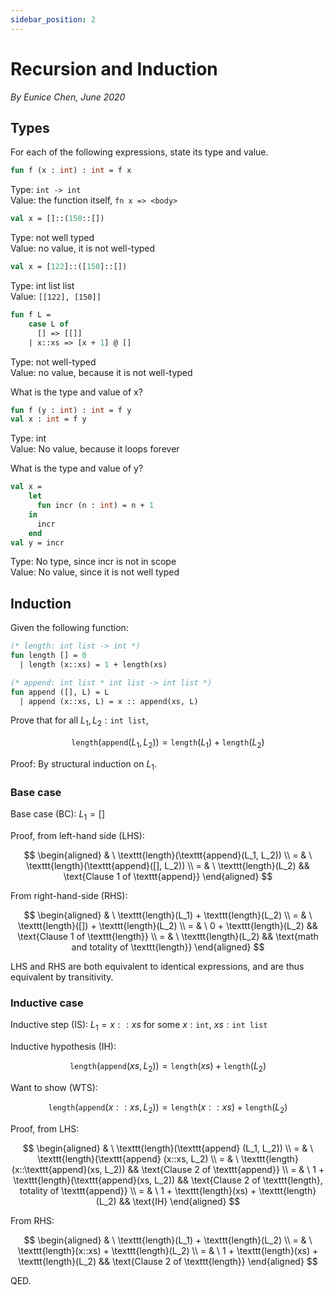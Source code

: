 ```yaml
---
sidebar_position: 2
---
```



# Recursion and Induction

_By Eunice Chen, June 2020_

## Types

For each of the following expressions, state its type and value.

```sml
fun f (x : int) : int = f x
```

<Hidden>
  Type: <code>int -> int</code> <br />
  Value: the function itself, <code>fn x => &lt;body&gt;</code>
</Hidden>

```sml
val x = []::(150::[])
```

<Hidden>
  Type: not well typed <br />
  Value: no value, it is not well-typed
</Hidden>

```sml
val x = [122]::([150]::[])
```

<Hidden>
  Type: int list list <br />
  Value: <code>[[122], [150]]</code>
</Hidden>

```sml
fun f L =
    case L of
      [] => [[]]
    | x::xs => [x + 1] @ []
```

<Hidden>
  Type: not well-typed <br />
  Value: no value, because it is not well-typed
</Hidden>

What is the type and value of x?

```sml
fun f (y : int) : int = f y
val x : int = f y
```

<Hidden>
  Type: int <br />
  Value: No value, because it loops forever
</Hidden>

What is the type and value of y?

```sml
val x =
    let
      fun incr (n : int) = n + 1
    in
      incr
    end
val y = incr
```

<Hidden>
  Type: No type, since incr is not in scope <br />
  Value: No value, since it is not well typed
</Hidden>

## Induction

Given the following function:

```sml
(* length: int list -> int *)
fun length [] = 0
  | length (x::xs) = 1 + length(xs)

(* append: int list * int list -> int list *)
fun append ([], L) = L
  | append (x::xs, L) = x :: append(xs, L)
```

Prove that for all $L_1, L_2 : \texttt{int list}$,

$$
\texttt{length}(\texttt{append}(L_1, L_2)) = \texttt{length}(L_1) + \texttt{length}(L_2)
$$

Proof: By structural induction on $L_1$.

### Base case

Base case (BC): $L_1 = []$

Proof, from left-hand side (LHS):

$$
\begin{aligned}
& \
  \texttt{length}(\texttt{append}(L_1, L_2))
\\ = & \
  \texttt{length}(\texttt{append}([], L_2))
\\ = & \
  \texttt{length}(L_2) && \text{Clause 1 of \texttt{append}}
\end{aligned}
$$

From right-hand-side (RHS):

$$
\begin{aligned}
& \
  \texttt{length}(L_1) + \texttt{length}(L_2)
\\ = & \
  \texttt{length}([]) + \texttt{length}(L_2)
\\ = & \
  0 + \texttt{length}(L_2) && \text{Clause 1 of \texttt{length}}
\\ = & \
  \texttt{length}(L_2) && \text{math and totality of \texttt{length}}
\end{aligned}
$$

LHS and RHS are both equivalent to identical expressions, and are thus equivalent by transitivity.

### Inductive case

Inductive step (IS): $L_1 = x :: xs$ for some $x : \texttt{int}$, $xs : \texttt{int list}$

Inductive hypothesis (IH):

$$\texttt{length}(\texttt{append} (xs, L_2)) = \texttt{length}(xs) + \texttt{length}(L_2)$$

Want to show (WTS):

$$\texttt{length}(\texttt{append} (x::xs, L_2)) = \texttt{length}(x::xs) + \texttt{length}(L_2)$$

Proof, from LHS:

$$
\begin{aligned}
& \
  \texttt{length}(\texttt{append} (L_1, L_2))
\\ = & \
  \texttt{length}(\texttt{append} (x::xs, L_2)
\\ = & \
  \texttt{length} (x::\texttt{append}(xs, L_2)) && \text{Clause 2 of \texttt{append}}
\\ = & \
  1 + \texttt{length}(\texttt{append}(xs, L_2)) && \text{Clause 2 of \texttt{length}, totality of \texttt{append}}
\\ = & \
  1 + \texttt{length}(xs) + \texttt{length}(L_2) && \text{IH}
\end{aligned}
$$

From RHS:

$$
\begin{aligned}
& \
  \texttt{length}(L_1) + \texttt{length}(L_2)
\\ = & \
  \texttt{length}(x::xs) + \texttt{length}(L_2)
\\ = & \
  1 + \texttt{length}(xs) + \texttt{length}(L_2) && \text{Clause 2 of \texttt{length}}
\end{aligned}
$$

QED.
